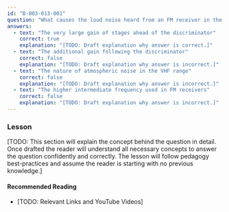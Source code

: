 ```yaml
---
id: "B-003-013-001"
question: "What causes the loud noise heard from an FM receiver in the absence of a signal?"
answers:
  - text: "The very large gain of stages ahead of the discriminator"
    correct: true
    explanation: "[TODO: Draft explanation why answer is correct.]"
  - text: "The additional gain following the discriminator"
    correct: false
    explanation: "[TODO: Draft explanation why answer is incorrect.]"
  - text: "The nature of atmospheric noise in the VHF range"
    correct: false
    explanation: "[TODO: Draft explanation why answer is incorrect.]"
  - text: "The higher intermediate frequency used in FM receivers"
    correct: false
    explanation: "[TODO: Draft explanation why answer is incorrect.]"
---
```


### Lesson

[TODO: This section will explain the concept behind the question in detail. Once drafted the reader will understand all necessary concepts to answer the question confidently and correctly. The lesson will follow pedagogy best-practices and assume the reader is starting with no previous knowledge.]

#### Recommended Reading

- [TODO: Relevant Links and YouTube Videos]
